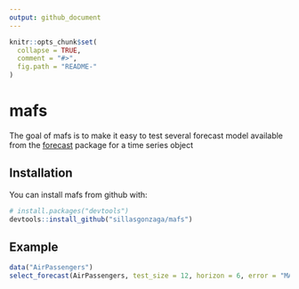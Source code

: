 ```yaml
---
output: github_document
---
```


<!-- README.md is generated from README.Rmd. Please edit that file -->

```r
knitr::opts_chunk$set(
  collapse = TRUE,
  comment = "#>",
  fig.path = "README-"
)
```

# mafs

The goal of mafs is to make it easy to test several forecast model available from the [forecast](https://github.com/robjhyndman/forecast)
package for a time series object


## Installation

You can install mafs from github with:

```r
# install.packages("devtools")
devtools::install_github("sillasgonzaga/mafs")
```

## Example

```r
data("AirPassengers")
select_forecast(AirPassengers, test_size = 12, horizon = 6, error = "MAPE")
```
